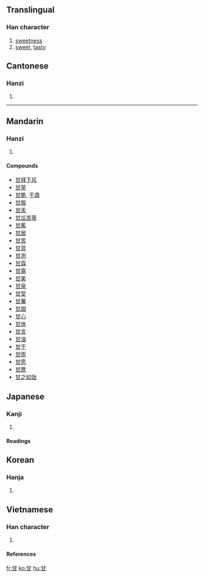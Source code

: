 ==Translingual==
===Han character===
{{Han char|rn=99|rad=甘|as=00|sn=5|four=4477<sub>0</sub>|canj=廿一 (TM)}}
# [[sweetness]]
# [[sweet]], [[tasty]]




==Cantonese==
===Hanzi===
{{yue-hanzi|jyut=|y=gam1}}
# {{defn|Cantonese}}
----
==Mandarin==
===Hanzi===
{{cmn-hanzi|pin=[[gān]] (gan1)|wg=kan<sup>1</sup>}}
# {{defn|Mandarin}}

====Compounds====
*[[甘拜下风]]
*[[甘草]]
*[[甘脆]], [[干毳]]
*[[甘服]]
*[[甘汞]]
*[[甘瓜苦蒂]]
*[[甘蕉]]
*[[甘居]]
*[[甘苦]]
*[[甘蓝]]
*[[甘冽]]
*[[甘霖]]
*[[甘露]]
*[[甘美]]
*[[甘泉]]
*[[甘受]]
*[[甘薯]]
*[[甘甜]]
*[[甘心]]
*[[甘休]]
*[[甘言]]
*[[甘油]]
*[[甘于]]
*[[甘雨]]
*[[甘愿]]
*[[甘蔗]]
*[[甘之如饴]]




== Japanese ==
===Kanji===
{{ja-kanji|grade=|rs=甘00}}
# {{defn|Japanese}} 
====Readings====
{{ja-readings|on=[[かん]] ([[kan]])|kun=[[あまい]] ([[甘い]], [[amai]]), [[うまい]] ([[甘い]], [[umai]]), [[あまんじる]] ([[甘んじる ]], [[amanjiru]])}}



==Korean==
===Hanja===
{{ko-hanja|hangeul=감|eumhun=|rv=gam|mr=kam|y=kam}}
# {{defn|Korean}}



==Vietnamese==
===Han character===
{{vi-hantu|cam}}
# {{defn|Vietnamese}}
====References====
{{Han ref|kx=0753.190|dkj=21643|dj=1161.010|hdz=42413.010|uh=7518|ud=29976|bh=A5CC|bd=42444}}

[[fr:甘]]
[[ko:甘]]
[[hu:甘]]